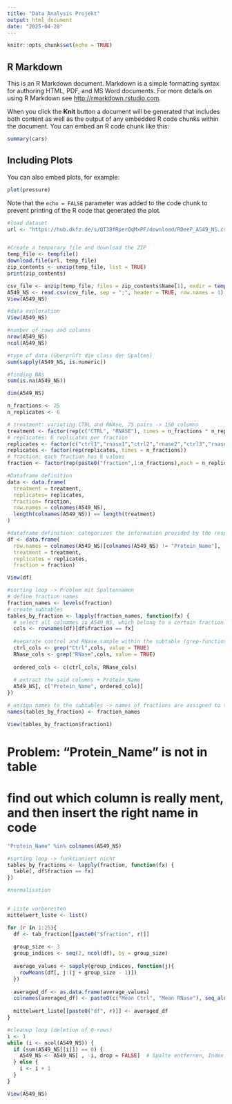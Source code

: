```yaml
---
title: "Data Analysis Projekt"
output: html_document
date: "2025-04-28"
---
```


```r
knitr::opts_chunk$set(echo = TRUE)
```

## R Markdown

This is an R Markdown document. Markdown is a simple formatting syntax for authoring HTML, PDF, and MS Word documents. For more details on using R Markdown see <http://rmarkdown.rstudio.com>.

When you click the **Knit** button a document will be generated that includes both content as well as the output of any embedded R code chunks within the document. You can embed an R code chunk like this:

```r
summary(cars)
```

## Including Plots

You can also embed plots, for example:

```r
plot(pressure)
```

Note that the `echo = FALSE` parameter was added to the code chunk to prevent printing of the R code that generated the plot.

```r
#load dataset
url <- "https://hub.dkfz.de/s/QT3BfRperQqMxPF/download/RDeeP_A549_NS.csv.zip"


#Create a temporary file and download the ZIP
temp_file <- tempfile()
download.file(url, temp_file)
zip_contents <- unzip(temp_file, list = TRUE)
print(zip_contents)

csv_file <- unzip(temp_file, files = zip_contents$Name[1], exdir = tempdir())
A549_NS <- read.csv(csv_file, sep = ";", header = TRUE, row.names = 1)
View(A549_NS)
```

```r
#data exploration
View(A549_NS)

#number of rows and columns
nrow(A549_NS)
ncol(A549_NS)

#type of data (überprüft die class der Spalten)
sum(sapply(A549_NS, is.numeric))

#finding NAs
sum(is.na(A549_NS))

```
```r
dim(A549_NS)
```

```r
n_fractions <- 25
n_replicates <- 6

# treatment: variating CTRL and RNAse, 75 pairs -> 150 columns 
treatment <- factor(rep(c("CTRL", "RNASE"), times = n_fractions * n_replicates/2))
# replicates: 6 replicates per fraction
replicates <- factor(c("ctrl1","rnase1","ctrl2","rnase2","ctrl3","rnase3"))
replicates <- factor(rep(replicates, times = n_fractions))
# fraction: each fraction has 6 values
fraction <- factor(rep(paste0("fraction",1:n_fractions),each = n_replicates)) 
```



```r
#Dataframe definition
data <- data.frame(
  treatment = treatment,
  replicates= replicates,
  fraction= fraction,
  row.names = colnames(A549_NS),
  length(colnames(A549_NS)) == length(treatment)
)

```

```r
#dataframe definition: categorizes the information provided by the respective columns of the original dataset
df <- data.frame(
  row.names = colnames(A549_NS)[colnames(A549_NS) != "Protein_Name"], 
  treatment = treatment, 
  replicates = replicates, 
  fraction = fraction)

View(df)
```

```r
#sorting loop -> Problem mit Spaltennamen
# define fraction names
fraction_names <- levels(fraction)
# create subtables
tables_by_fraction <- lapply(fraction_names, function(fx) {
  # select all colnames in A549_NS, which belong to a certain fraction
  cols <- rownames(df)[df$fraction == fx]
  
  #separate control and RNase sample within the subtable (grep-function searches for the word "Ctrl" or "RNase among the columnnames -> generally searches for textpatterns in vectors)
  ctrl_cols <- grep("Ctrl",cols, value = TRUE)
  RNase_cols <- grep("RNase",cols, value = TRUE)
  
  ordered_cols <- c(ctrl_cols, RNase_cols)
  
  # extract the said columns + Protein_Name
  A549_NS[, c("Protein_Name", ordered_cols)]
})

# assign names to the subtables -> names of fractions are assigned to the different subtables in chronological order
names(tables_by_fraction) <- fraction_names

View(tables_by_fraction$fraction1)
```
# Problem: "Protein_Name" is not in table
# find out which column is really ment, and then insert the right name in code
```r
"Protein_Name" %in% colnames(A549_NS)
```


```r
#sorting loop -> funktioniert nicht
tables_by_fractions <- lapply(fraction, function(fx) {
  table[, df$fraction == fx]
})
```


```r
#normalisation


# Liste vorbereiten
mittelwert_liste <- list()

for (r in 1:25){
  df <- tab_fraction[[paste0("$fraction", r)]]
  
  group_size <- 3
  group_indices <- seq(2, ncol(df), by = group_size)
  
  average_values <- sapply(group_indices, function(j){
    rowMeans(df[, j:(j + group_size - 1)])
  })
  
  averaged_df <- as.data.frame(average_values)
  colnames(averaged_df) <- paste0(c("Mean Ctrl", "Mean RNase"), seq_along(group_indices))
  
  mittelwert_liste[[paste0("df", r)]] <- averaged_df
} 

```



```r
#cleanup loop (deletion of 0-rows)
i <- 1
while (i <- ncol(A549_NS)) {
  if (sum(A549_NS[[i]]) == 0) {
    A549_NS <- A549_NS[ , -i, drop = FALSE]  # Spalte entfernen, Index bleibt gleich
  } else {
    i <- i + 1  
  }
}
```
```r
View(A549_NS)
```


